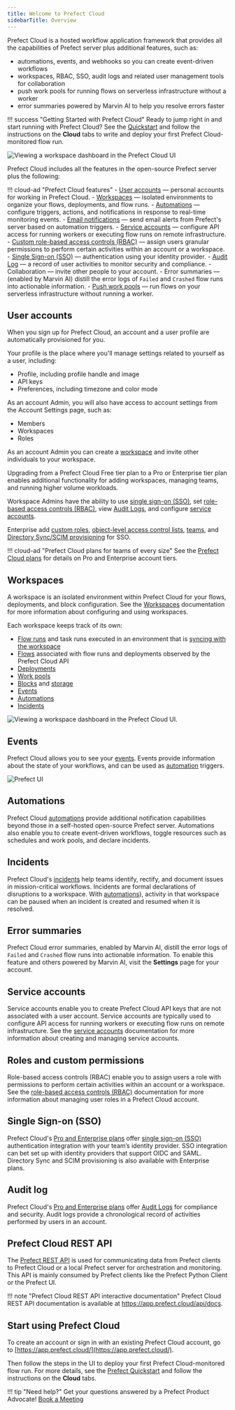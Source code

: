 ```yaml
---
title: Welcome to Prefect Cloud 
sidebarTitle: Overview
---
```


Prefect Cloud is a hosted workflow application framework that provides all the capabilities of Prefect server plus additional features, such as:

- automations, events, and webhooks so you can create event-driven workflows
- workspaces, RBAC, SSO, audit logs and related user management tools for collaboration
- push work pools for running flows on serverless infrastructure without a worker
- error summaries powered by Marvin AI to help you resolve errors faster

!!! success "Getting Started with Prefect Cloud"
    Ready to jump right in and start running with Prefect Cloud? See the [Quickstart](/2.15/getting-started/quickstart/) and follow the instructions on the **Cloud** tabs to write and deploy your first Prefect Cloud-monitored flow run.

![Viewing a workspace dashboard in the Prefect Cloud UI](/2.15/2.15/img/ui/cloud-dashboard.png)

Prefect Cloud includes all the features in the open-source Prefect server plus the following:

!!! cloud-ad "Prefect Cloud features"
    - [User accounts](#user-accounts) &mdash; personal accounts for working in Prefect Cloud.
    - [Workspaces](/2.15/cloud/workspaces/) &mdash; isolated environments to organize your flows, deployments, and flow runs.
    - [Automations](/2.15/cloud/automations/) &mdash; configure triggers, actions, and notifications in response to real-time monitoring events.
    - [Email notifications](/2.15/cloud/automations/) &mdash; send email alerts from Prefect's server based on automation triggers.
    - [Service accounts](/2.15/cloud/users/service-accounts/) &mdash; configure API access for running workers or executing flow runs on remote infrastructure.
    - [Custom role-based access controls (RBAC)](/2.15/cloud/users/roles/) &mdash; assign users granular permissions to perform certain activities within an account or a workspace.
    - [Single Sign-on (SSO)](/2.15/cloud/users/sso/) &mdash; authentication using your identity provider.
    - [Audit Log](/2.15/cloud/users/audit-log/) &mdash; a record of user activities to monitor security and compliance.
    - Collaboration &mdash; invite other people to your account.
    - Error summaries  &mdash; (enabled by Marvin AI) distill the error logs of `Failed` and `Crashed` flow runs into actionable information.
    - [Push work pools](/2.15/guides/deployment/push-work-pools/) &mdash; run flows on your serverless infrastructure without running a worker.

## User accounts

When you sign up for Prefect Cloud, an account and a user profile are automatically provisioned for you.

Your profile is the place where you'll manage settings related to yourself as a user, including:

- Profile, including profile handle and image
- API keys
- Preferences, including timezone and color mode

As an account Admin, you will also have access to account settings from the Account Settings page, such as:

- Members
- Workspaces
- Roles

As an account Admin you can create a [workspace](#workspaces) and invite other individuals to your workspace.

Upgrading from a Prefect Cloud Free tier plan to a Pro or Enterprise tier plan enables additional functionality for adding workspaces, managing teams, and running higher volume workloads.

Workspace Admins have the ability to use [single sign-on (SSO)](#single-sign-on-(sso)), set [role-based access controls (RBAC)](#roles-and-custom-permissions), view [Audit Logs](#audit-log), and configure [service accounts](#service-accounts).

Enterprise add [custom roles](/2.15/cloud/users/roles/), [object-level access control lists](/2.15/cloud/users/object-access-control-lists/), [teams](/2.15/cloud/users/teams/), and [Directory Sync/SCIM provisioning](/2.15/cloud/users/sso/#scim-provisioning) for SSO.

!!! cloud-ad "Prefect Cloud plans for teams of every size"
    See the [Prefect Cloud plans](https://www.prefect.io/pricing/) for details on Pro and Enterprise account tiers.

## Workspaces

A workspace is an isolated environment within Prefect Cloud for your flows, deployments, and block configuration.
See the [Workspaces](/2.15/cloud/workspaces/) documentation for more information about configuring and using workspaces.

Each workspace keeps track of its own:

- [Flow runs](/2.15/concepts/flows/) and task runs executed in an environment that is [syncing with the workspace](/2.15/cloud/workspaces/)
- [Flows](/2.15/concepts/flows/) associated with flow runs and deployments observed by the Prefect Cloud API
- [Deployments](/2.15/concepts/deployments/)
- [Work pools](/2.15/concepts/work-pools/)
- [Blocks](/2.15/concepts/blocks/) and [storage](/2.15/concepts/storage/)
- [Events](/2.15/cloud/events/)
- [Automations](/2.15/concepts/automations/)
- [Incidents](/2.15/cloud/incidents/)

![Viewing a workspace dashboard in the Prefect Cloud UI.](/2.15/2.15/img/ui/cloud-new-workspace.png)

## Events

Prefect Cloud allows you to see your [events](/2.15/cloud/events/). Events provide information about the state of your workflows, and can be used as [automation](/2.15/concepts/automations/) triggers.

![Prefect UI](/2.15/2.15/img/ui/event-feed.png)

## Automations

Prefect Cloud [automations](/2.15/concepts/automations/) provide additional notification capabilities beyond those in a self-hosted open-source Prefect server.
Automations also enable you to create event-driven workflows, toggle resources such as schedules and work pools, and declare incidents.

## Incidents <span class="badge pro"></span> <span class="badge enterprise"></span> <span class="badge beta"/>

Prefect Cloud's [incidents](/2.15/cloud/incidents/) help teams identify, rectify, and document issues in mission-critical workflows.
Incidents are formal declarations of disruptions to a workspace.
With [automations](/2.15/cloud/incidents/#incident-automations)), activity in that workspace can be paused when an incident is created and resumed when it is resolved.

## Error summaries

Prefect Cloud error summaries, enabled by Marvin AI, distill the error logs of `Failed` and `Crashed` flow runs into actionable information.
To enable this feature and others powered by Marvin AI, visit the **Settings** page for your account.

## Service accounts <span class="badge pro"></span> <span class="badge enterprise"></span>

Service accounts enable you to create Prefect Cloud API keys that are not associated with a user account.
Service accounts are typically used to configure API access for running workers or executing flow runs on remote infrastructure.
See the [service accounts](/2.15/cloud/users/service-accounts/) documentation for more information about creating and managing service accounts.

## Roles and custom permissions <span class="badge pro"> </span><span class="badge enterprise"></span>

Role-based access controls (RBAC) enable you to assign users a role with permissions to perform certain activities within an account or a workspace.
See the [role-based access controls (RBAC)](/2.15/cloud/users/roles/) documentation for more information about managing user roles in a Prefect Cloud account.

## Single Sign-on (SSO) <span class="badge pro"></span> <span class="badge enterprise"></span>

Prefect Cloud's [Pro and Enterprise plans](https://www.prefect.io/pricing) offer [single sign-on (SSO)](/2.15/cloud/users/sso/) authentication integration with your team’s identity provider.
SSO integration can bet set up with identity providers that support OIDC and SAML.
Directory Sync and SCIM provisioning is also available with Enterprise plans.

## Audit log <span class="badge pro"></span> <span class="badge enterprise"></span>

Prefect Cloud's [Pro and Enterprise plans](https://www.prefect.io/pricing) offer [Audit Logs](/2.15/cloud/users/audit-log/) for compliance and security.
Audit logs provide a chronological record of activities performed by users in an account.

## Prefect Cloud REST API

The [Prefect REST API](/2.15/api-ref/rest-api/) is used for communicating data from Prefect clients to Prefect Cloud or a local Prefect server for orchestration and monitoring.
This API is mainly consumed by Prefect clients like the Prefect Python Client or the Prefect UI.

!!! note "Prefect Cloud REST API interactive documentation"
    Prefect Cloud REST API documentation is available at <a href="https://app.prefect.cloud/api/docs" target="_blank">https://app.prefect.cloud/api/docs</a>.

## Start using Prefect Cloud

To create an account or sign in with an existing Prefect Cloud account, go to [https://app.prefect.cloud/](https://app.prefect.cloud/).

Then follow the steps in the UI to deploy your first Prefect Cloud-monitored flow run. For more details, see the [Prefect Quickstart](/2.15/getting-started/quickstart/) and follow the instructions on the **Cloud** tabs.

!!! tip "Need help?"
    Get your questions answered by a Prefect Product Advocate!
    [Book a Meeting](https://calendly.com/prefect-experts/prefect-product-advocates?utm_campaign=prefect_docs_cloud&utm_content=prefect_docs&utm_medium=docs&utm_source=docs)

